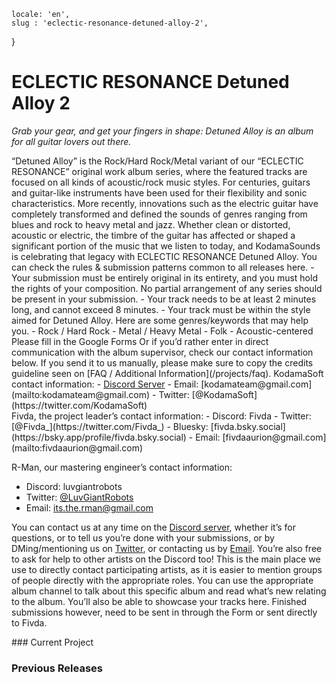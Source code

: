     locale: 'en',
    slug : 'eclectic-resonance-detuned-alloy-2',
}

# ECLECTIC RESONANCE Detuned Alloy 2

*Grab your gear, and get your fingers in shape: Detuned Alloy is an album for all guitar lovers out there.*

<WrappableParagraph title="Presentation">
“Detuned Alloy” is the Rock/Hard Rock/Metal variant of our “ECLECTIC RESONANCE” original work album series, where the featured tracks are focused on all kinds of acoustic/rock music styles. For centuries, guitars and guitar-like instruments have been used for their flexibility and sonic characteristics. More recently, innovations such as the electric guitar have completely transformed and defined the sounds of genres ranging from blues and rock to heavy metal and jazz. Whether clean or distorted, acoustic or electric, the timbre of the guitar has affected or shaped a significant portion of the music that we listen to today, and KodamaSounds is celebrating that legacy with ECLECTIC RESONANCE Detuned Alloy.
</WrappableParagraph>

<WrappableParagraph title="General KodamaSounds Specific Rules">
    <CtaButton link='/projects/faq' icon='book'>
        <span>You can check the rules & submission patterns common to all releases here.</span>
    </CtaButton>
</WrappableParagraph>

<WrappableParagraph title="Detuned Alloy Specific Music Rules">
- Your submission must be entirely original in its entirety, and you must hold the rights of your composition. No partial arrangement of any series should be present in your submission.
- Your track needs to be at least 2 minutes long, and cannot exceed 8 minutes.
- Your track must be within the style aimed for Detuned Alloy. Here are some genres/keywords that may help you.
    - Rock / Hard Rock
    - Metal / Heavy Metal
    - Folk
    - Acoustic-centered
</WrappableParagraph>

<WrappableParagraph title="Track Submission">
<CtaButton link='https://forms.gle/rYsRQFbB2KY2eb6c8' icon='envelope'>
    <span>Please fill in the Google Forms</span>
</CtaButton>
Or if you’d rather enter in direct communication with the album supervisor, check our contact information below. If you send it to us manually, please make sure to copy the credits guideline seen on [FAQ / Additional Information](/projects/faq).
</WrappableParagraph>

<WrappableParagraph title="Contact (Questions / Submissions)">
KodamaSoft contact information:
- <a href="/discord">Discord Server</a> 
- Email: [kodamateam@gmail.com](mailto:kodamateam@gmail.com)
- Twitter: [@KodamaSoft](https://twitter.com/KodamaSoft)

<br/>
Fivda, the project leader’s contact information:
- Discord: Fivda
- Twitter: [@Fivda_](https://twitter.com/Fivda_)
- Bluesky: [fivda.bsky.social](https://bsky.app/profile/fivda.bsky.social)
- Email: [fivdaaurion@gmail.com](mailto:fivdaaurion@gmail.com)

R-Man, our mastering engineer’s contact information:
- Discord: luvgiantrobots
- Twitter: [@LuvGiantRobots](https://twitter.com/LuvGiantRobots)
- Email: [its.the.rman@gmail.com](mailto:its.the.rman@gmail.com)

You can contact us at any time on the <a href="/discord">Discord server</a>, whether it’s for questions, or to tell us you’re done with your submissions, or by DMing/mentioning us on [Twitter](https://twitter.com/KodamaSoft), or contacting us by [Email](mailto:kodamateam@gmail.com). You’re also free to ask for help to other artists on the Discord too! This is the main place we use to directly contact participating artists, as it is easier to mention groups of people directly with the appropriate roles. You can use the appropriate album channel to talk about this specific album and read what’s new relating to the album. You’ll also be able to showcase your tracks here. Finished submissions however, need to be sent in through the Form or sent directly to Fivda.
</WrappableParagraph>


<WrappableParagraph title="Releases Information">
### Current Project
<ProjectInformation slug="eclectic-resonance-detuned-alloy-2"/>

### Previous Releases
<AlbumListing slug="eclectic-resonance-detuned-alloy"/>
</WrappableParagraph>